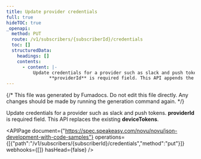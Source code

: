 ```yaml
---
title: Update provider credentials
full: true
hideTOC: true
_openapi:
  method: PUT
  route: /v1/subscribers/{subscriberId}/credentials
  toc: []
  structuredData:
    headings: []
    contents:
      - content: |-
          Update credentials for a provider such as slack and push tokens. 
                **providerId** is required field. This API appends the **deviceTokens** to the existing ones.
---
```


{/* This file was generated by Fumadocs. Do not edit this file directly. Any changes should be made by running the generation command again. */}

Update credentials for a provider such as slack and push tokens. 
      **providerId** is required field. This API replaces the existing **deviceTokens**.

<APIPage document={"https://spec.speakeasy.com/novu/novu/json-development-with-code-samples"} operations={[{"path":"/v1/subscribers/{subscriberId}/credentials","method":"put"}]} webhooks={[]} hasHead={false} />

